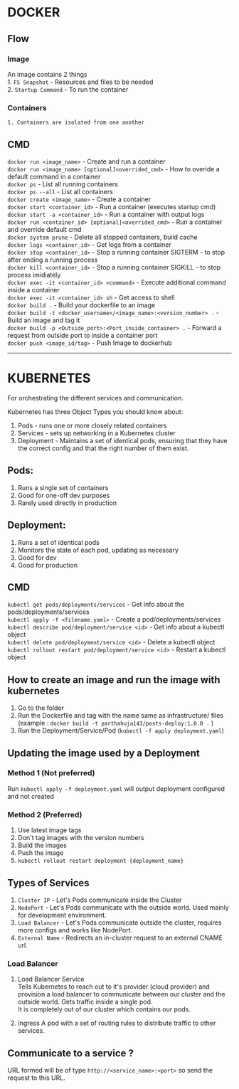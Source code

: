 # DOCKER

## Flow

### Image
An image contains 2 things  
    1. `FS Snapshot` - Resources and files to be needed   
    2. `Startup Command` - To run the container  

### Containers
    1. Containers are isolated from one another  

## CMD
`docker run <image_name>` - Create and run a container  
`docker run <image_name> [optional]<overrided_cmd>` - How to overide a default command in a container  
`docker ps` - List all running containers  
`docker ps --all` - List all containers  
`docker create <image_name>` - Create a container  
`docker start <container_id>` - Run a container (executes startup cmd)  
`docker start -a <container_id>` - Run a container with output logs  
`docker run <container_id> [optional]<overrided_cmd>` - Run a container and override default cmd  
`docker system prune` - Delete all stopped containers, build cache  
`docker logs <container_id>` - Get logs from a container  
`docker stop <container_id>` - Stop a running container SIGTERM - to stop after ending a running process  
`docker kill <container_id>` - Stop a running container SIGKILL - to stop process imidiately  
`docker exec -it <container_id> <command>` - Execute additional command inside a container  
`docker exec -it <container_id> sh` - Get access to shell  
`docker build .` - Build your dockerfile to an image  
`docker build -t <docker_username>/<image_name>:<version_number> .` - Build an image and tag it  
`docker build -p <Outside_port>:<Port_inside_container> .` - Forward a request from outside port to inside a container port  
`docker push <image_id/tag>` - Push Image to dockerhub  


----------------------------------------------------------------------------------------------------------------------------------------------------------
# KUBERNETES
For orchestrating the different services and communication.  

Kubernetes has three Object Types you should know about:

1. Pods - runs one or more closely related containers  
2. Services - sets up networking in a Kubernetes cluster  
3. Deployment - Maintains a set of identical pods, ensuring that they have the correct config and that the right number of them exist.  
## Pods:
1. Runs a single set of containers  
2. Good for one-off dev purposes  
3. Rarely used directly in production  
## Deployment:
1. Runs a set of identical pods  
2. Monitors the state of each pod, updating as necessary  
3. Good for dev  
4. Good for production  

## CMD
`kubectl get pods/deployments/services` - Get info about the pods/deployments/services   
`kubectl apply -f <filename.yaml>` - Create a pod/deployments/services  
`kubectl describe pod/deployment/service <id>` - Get info about a kubectl object  
`kubectl delete pod/deployment/service <id>` - Delete a kubectl object  
`kubectl rollout restart pod/deployment/service <id>` - Restart a kubectl object  
## How to create an image and run the image with kubernetes

1. Go to the folder  
2. Run the Dockerfile and tag with the name same as infrastructure/ files (example : `docker build -t parthahuja143/posts-deploy:1.0.0 .` )  
3. Run the Deployment/Service/Pod (`kubectl -f apply deployment.yaml`)  

## Updating the image used by a Deployment
### Method 1 (Not preferred)
Run `kubectl apply -f deployment.yaml` will output deployment configured and not created

### Method 2 (Preferred)
1. Use latest image tags  
2. Don't tag images with the version numbers  
3. Build the images  
4.  Push the image  
5. `kubectl rollout restart deployment {deployment_name}`  

## Types of Services

1. `Cluster IP` - Let's Pods communicate inside the Cluster
2. `NodePort` - Let's Pods communicate with the outside world. Used mainly for development environment.
3. `Load Balancer` - Let's Pods communicate outside the cluster, requires more configs and works like NodePort.
4. `External Name` - Redirects an in-cluster request to an external CNAME url.

### Load Balancer

1. Load Balancer Service  
Tells Kubernetes to reach out to it's provider (cloud provider) and provision a load balancer to communicate between our cluster and the outside world. Gets traffic inside a single pod.  
It is completely out of our cluster which contains our pods.  

2. Ingress
A pod with a set of routing rules to distribute traffic to other services.  

## Communicate to a service ?

URL formed will be of type `http://<service_name>:<port>` so send the request to this URL.   